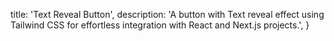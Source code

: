   title: 'Text Reveal Button',
  description:
    'A button with Text reveal effect using Tailwind CSS for effortless integration with React and Next.js projects.',
}

<BackButton href="/components/button" />
<ComponentPreview path="components/button/TextRevealButton" />

